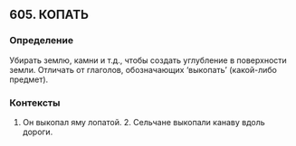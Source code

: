 ## 605. КОПАТЬ
### Определение
Убирать землю, камни и т.д., чтобы создать углубление в поверхности земли. Отличать от глаголов, обозначающих ‘выкопать’ (какой-либо предмет).

### Контексты
1. Он выкопал яму лопатой. 2. Сельчане выкопали канаву вдоль дороги.

